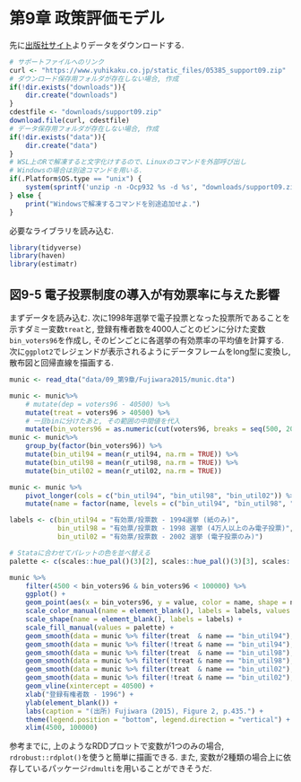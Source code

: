 # 第9章 政策評価モデル {-#ch9}
先に[出版社サイト](https://www.yuhikaku.co.jp/books/detail/9784641053854)よりデータをダウンロードする.
```r
# サポートファイルへのリンク
curl <- "https://www.yuhikaku.co.jp/static_files/05385_support09.zip"
# ダウンロード保存用フォルダが存在しない場合, 作成
if(!dir.exists("downloads")){
    dir.create("downloads")
}
cdestfile <- "downloads/support09.zip"
download.file(curl, cdestfile)
# データ保存用フォルダが存在しない場合, 作成
if(!dir.exists("data")){
    dir.create("data")
}
# WSL上のRで解凍すると文字化けするので、Linuxのコマンドを外部呼び出し
# Windowsの場合は別途コマンドを用いる.
if(.Platform$OS.type == "unix") {
    system(sprintf('unzip -n -Ocp932 %s -d %s', "downloads/support09.zip", "./data"))
} else {
    print("Windowsで解凍するコマンドを別途追加せよ.")
}
```

必要なライブラリを読み込む.

```r
library(tidyverse)
library(haven)
library(estimatr)
```

## 図9-5 電子投票制度の導入が有効票率に与えた影響 {#figure9-5 .unnumbered}

まずデータを読み込む.
次に1998年選挙で電子投票となった投票所であることを示すダミー変数`treat`と, 登録有権者数を4000人ごとのビンに分けた変数`bin_voters96`を作成し, そのビンごとに各選挙の有効票率の平均値を計算する.
次に`ggplot2`でレジェンドが表示されるようにデータフレームをlong型に変換し, 散布図と回帰直線を描画する.

```r
munic <- read_dta("data/09_第9章/Fujiwara2015/munic.dta")

munic <- munic%>%
    # mutate(dep = voters96 - 40500) %>%
    mutate(treat = voters96 > 40500) %>%
    # 一旦binに分けたあと, その範囲の中間値を代入
    mutate(bin_voters96 = as.numeric(cut(voters96, breaks = seq(500, 200000, by = 4000))) * 4000 - 1500)
munic <- munic%>%
    group_by(factor(bin_voters96)) %>%
    mutate(bin_util94 = mean(r_util94, na.rm = TRUE)) %>%
    mutate(bin_util98 = mean(r_util98, na.rm = TRUE)) %>%
    mutate(bin_util02 = mean(r_util02, na.rm = TRUE))

munic <- munic %>%
    pivot_longer(cols = c("bin_util94", "bin_util98", "bin_util02")) %>%
    mutate(name = factor(name, levels = c("bin_util94", "bin_util98", "bin_util02")))

labels <- c(bin_util94 = "有効票/投票数 - 1994選挙 (紙のみ)",
            bin_util98 = "有効票/投票数 - 1998 選挙 (4万人以上のみ電子投票)",
            bin_util02 = "有効票/投票数 - 2002 選挙 (電子投票のみ)")

# Stataに合わせてパレットの色を並べ替える
palette <- c(scales::hue_pal()(3)[2], scales::hue_pal()(3)[3], scales::hue_pal()(3)[1])

munic %>%
    filter(4500 < bin_voters96 & bin_voters96 < 100000) %>%
    ggplot() +
    geom_point(aes(x = bin_voters96, y = value, color = name, shape = name)) +
    scale_color_manual(name = element_blank(), labels = labels, values = palette) +
    scale_shape(name = element_blank(), labels = labels) +
    scale_fill_manual(values = palette) +
    geom_smooth(data = munic %>% filter(treat  & name == "bin_util94"), aes(x = voters96, y = value), method = "lm", formula = "y ~ x + I(x^2)", se = FALSE, color = palette[1]) +
    geom_smooth(data = munic %>% filter(!treat & name == "bin_util94"), aes(x = voters96, y = value), method = "lm", formula = "y ~ x + I(x^2)", se = FALSE, color = palette[1]) +
    geom_smooth(data = munic %>% filter(treat  & name == "bin_util98"), aes(x = voters96, y = value), method = "lm", formula = "y ~ x + I(x^2)", se = FALSE, color = palette[2]) +
    geom_smooth(data = munic %>% filter(!treat & name == "bin_util98"), aes(x = voters96, y = value), method = "lm", formula = "y ~ x + I(x^2)", se = FALSE, color = palette[2]) +
    geom_smooth(data = munic %>% filter(treat  & name == "bin_util02"), aes(x = voters96, y = value), method = "lm", formula = "y ~ x + I(x^2)", se = FALSE, color = palette[3]) +
    geom_smooth(data = munic %>% filter(!treat & name == "bin_util02"), aes(x = voters96, y = value), method = "lm", formula = "y ~ x + I(x^2)", se = FALSE, color = palette[3]) +
    geom_vline(xintercept = 40500) +
    xlab("登録有権者数 - 1996") +
    ylab(element_blank()) +
    labs(caption = "(出所) Fujiwara (2015), Figure 2, p.435.") +
    theme(legend.position = "bottom", legend.direction = "vertical") +
    xlim(4500, 100000)
```

参考までに, 上のようなRDDプロットで変数が1つのみの場合, `rdrobust::rdplot()`を使うと簡単に描画できる.
また, 変数が2種類の場合上に依存しているパッケージ`rdmulti`を用いることができそうだ.

<!-- ## 練習問題 9-1 [確認] {-}

## 練習問題 9-2 [確認] {-}

## 練習問題 9-3 [発展] {-}

## 練習問題 9-4 [発展] {-}

## 練習問題 9-5 [実証] {-} -->